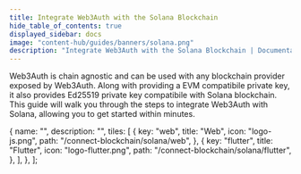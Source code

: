 ```yaml
---
title: Integrate Web3Auth with the Solana Blockchain
hide_table_of_contents: true
displayed_sidebar: docs
image: "content-hub/guides/banners/solana.png"
description: "Integrate Web3Auth with the Solana Blockchain | Documentation - Web3Auth"
---
```



Web3Auth is chain agnostic and can be used with any blockchain provider exposed by Web3Auth. Along with providing a EVM compatibile private key, it also provides
Ed25519 private key compatibile with Solana blockchain. This guide will walk you through the steps to integrate
Web3Auth with Solana, allowing you to get started within minutes.

  {
    name: "",
    description: "",
    tiles: [
      {
        key: "web",
        title: "Web",
        icon: "logo-js.png",
        path: "/connect-blockchain/solana/web",
      },
      {
        key: "flutter",
        title: "Flutter",
        icon: "logo-flutter.png",
        path: "/connect-blockchain/solana/flutter",
      },
    ],
  },
];

<Tiles tileGroups={Solana} />
